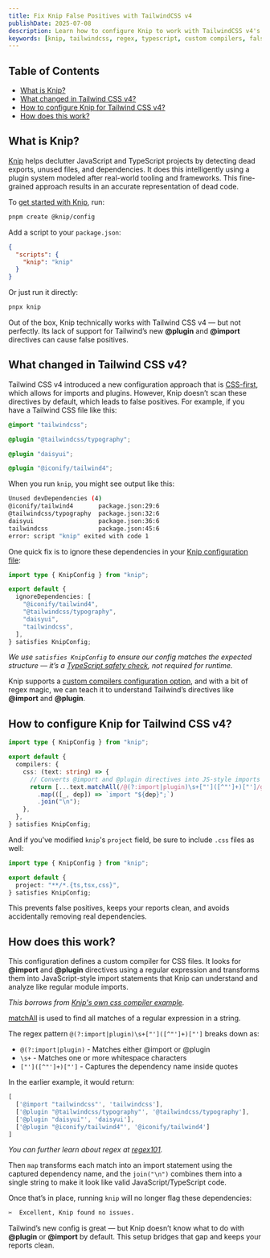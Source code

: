 ```yaml
---
title: Fix Knip False Positives with TailwindCSS v4
publishDate: 2025-07-08
description: Learn how to configure Knip to work with TailwindCSS v4's new @plugin and @import directives using custom compilers. Eliminate false positives and keep your dependency reports clean.
keywords: [knip, tailwindcss, regex, typescript, custom compilers, false positives, css analysis, build tools, dead code elimination, unused dependencies]
---
```


## Table of Contents

- [What is Knip?](#what-is-knip)
- [What changed in Tailwind CSS v4?](#what-changed-in-tailwind-css-v4)
- [How to configure Knip for Tailwind CSS v4?](#how-to-configure-knip-for-tailwind-css-v4)
- [How does this work?](#how-does-this-work)

## What is Knip?

[Knip](https://knip.dev) helps declutter JavaScript and TypeScript projects by detecting dead exports, unused files, and dependencies. It does this intelligently using a plugin system modeled after real-world tooling and frameworks. This fine-grained approach results in an accurate representation of dead code. 

To [get started with Knip](https://knip.dev/overview/getting-started), run:
```bash
pnpm create @knip/config
```

Add a script to your `package.json`:
```json title="package.json"
{
  "scripts": {
    "knip": "knip"
  }
}
```

Or just run it directly:
```bash
pnpx knip
```

Out of the box, Knip technically works with Tailwind CSS v4 — but not perfectly. Its lack of support for Tailwind’s new **@plugin** and **@import** directives can cause false positives.

## What changed in Tailwind CSS v4?

Tailwind CSS v4 introduced a new configuration approach that is [CSS-first](http://tailwindcss.com/blog/tailwindcss-v4#css-first-configuration), which allows for imports and plugins. However, Knip doesn’t scan these directives by default, which leads to false positives. For example, if you have a Tailwind CSS file like this:

```css
@import "tailwindcss";

@plugin "@tailwindcss/typography";

@plugin "daisyui";

@plugin "@iconify/tailwind4";
```
When you run `knip`, you might see output like this:

```bash
Unused devDependencies (4)
@iconify/tailwind4       package.json:29:6
@tailwindcss/typography  package.json:32:6
daisyui                  package.json:36:6
tailwindcss              package.json:45:6
error: script "knip" exited with code 1
```

One quick fix is to ignore these dependencies in your [Knip configuration file](https://knip.dev/overview/configuration):

```ts title="knip.config.ts"
import type { KnipConfig } from "knip";     

export default {
  ignoreDependencies: [
    "@iconify/tailwind4",
    "@tailwindcss/typography",
    "daisyui",
    "tailwindcss",
  ],
} satisfies KnipConfig;
```

*We use `satisfies KnipConfig` to ensure our config matches the expected structure — it’s a [TypeScript safety check](https://www.typescriptlang.org/docs/handbook/release-notes/typescript-4-9.html#the-satisfies-operator), not required for runtime.*

Knip supports a [custom compilers configuration option](https://knip.dev/features/compilers#custom-compilers), and with a bit of regex magic, we can teach it to understand Tailwind’s directives like **@import** and **@plugin**.

## How to configure Knip for Tailwind CSS v4?

```ts title="knip.config.ts"
import type { KnipConfig } from "knip";

export default {
  compilers: {
    css: (text: string) => {
      // Converts @import and @plugin directives into JS-style imports
      return [...text.matchAll(/@(?:import|plugin)\s+["']([^"']+)["']/g)]
        .map(([_, dep]) => `import "${dep}";`)
        .join("\n");
    },
  },
} satisfies KnipConfig;
```

And if you've modified `knip`'s `project` field, be sure to include `.css` files as well:

```ts title="knip.config.ts"
import type { KnipConfig } from "knip";

export default {
  project: "**/*.{ts,tsx,css}",
} satisfies KnipConfig;
```

This prevents false positives, keeps your reports clean, and avoids accidentally removing real dependencies.

## How does this work?

This configuration defines a custom compiler for CSS files. It looks for **@import** and **@plugin** directives using a regular expression and transforms them into JavaScript-style import statements that Knip can understand and analyze like regular module imports.

*This borrows from [Knip's own css compiler example](https://knip.dev/features/compilers#css).*

[matchAll](https://developer.mozilla.org/en-US/docs/Web/JavaScript/Reference/Global_Objects/String/matchAll) is used to find all matches of a regular expression in a string. 

The regex pattern `@(?:import|plugin)\s+["']([^"']+)["']` breaks down as:
- `@(?:import|plugin)` - Matches either @import or @plugin
- `\s+` - Matches one or more whitespace characters
- `["']([^"']+)["']` - Captures the dependency name inside quotes

In the earlier example, it would return:

```ts
[
  ['@import "tailwindcss"', 'tailwindcss'],
  ['@plugin "@tailwindcss/typography"', '@tailwindcss/typography'],
  ['@plugin "daisyui"', 'daisyui'],
  ['@plugin "@iconify/tailwind4"', '@iconify/tailwind4']
]
```

*You can further learn about regex at [regex101](https://regex101.com/r/aoOabK/1).*

Then `map` transforms each match into an import statement using the captured dependency name, and the `join("\n")` combines them into a single string to make it look like valid JavaScript/TypeScript code. 

Once that’s in place, running `knip` will no longer flag these dependencies:

```bash
✂️  Excellent, Knip found no issues.
```

Tailwind’s new config is great — but Knip doesn’t know what to do with **@plugin** or **@import** by default. This setup bridges that gap and keeps your reports clean.
